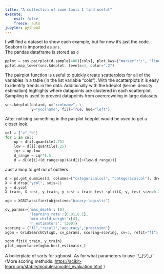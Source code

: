 ```yaml
---
title: "A collection of some tools I find useful"
execute: 
    eval: false
    freeze: auto
jupyter: python3
---
```

I will find a dataset to show each example, but for now it's just the code.  
Seaborn is imported as `sns`.  
The pandas dataframe is stored as `d`
```python
pplot = sns.pairplot(d.sample(400)[cols], plot_kws={"marker":"+", "linewidth":1})
pplot.map_lower(sns.kdeplot, levels=4, color=".2")
```
The pairplot function is useful to quickly create scatterplots for all of the variables in a table (in the list variable "cols"). With the scatterplots it is easy to identify trends in the data. Additionally with the kdeplot (kernel density estimation) highlights where datapoints are clustered in each scatterplot. Sampling is used to prevent datapoints from overcrowding in large datasets.
```python
sns.kdeplot(data=d, x="xcolname", \
            y="ycolname", fill=True, hue="left")
```
After noticing something in the pairplot kdeplot would be used to get a closer look. 
```python
col = ["a","b"]
for i in col:
    up = d[i].quantile(.75)
    low = d[i].quantile(.25)
    iqr = up-low
    d_range = iqr*1.5
    d = d[(d[i]<(d_range+up))&(d[i]>(low-d_range))]
```
Just a loop to get rid of outliers
```python
d = pd.get_dummies(d, columns=["categoricalcol", "categoricalcol"], drop_first=False)
X = d.drop("ycol", axis=1)
y = d.ycol
X_train, X_test, y_train, y_test = train_test_split(X, y, test_size=0.25)

xgb = XGBClassifier(objective="binary:logistic")

cv_params={'max_depth': [8],
           'learning_rate':[0.01,0.1],
           'min_child_weight':[4],
           'n_estimators': [300]}
scoring = {"f1","recall","accuracy","precision"}
xgbm = GridSearchCV(xgb, cv_params, scoring=scoring, cv=3, refit="f1")

xgbm.fit(X_train, y_train)
plot_importance(xgbm.best_estimator_)
```
A boilerplate of sorts for xgboost. As for what parameters to use ¯\\\_(ツ)\_/¯ (More scoring methods: <https://scikit-learn.org/stable/modules/model_evaluation.html> )